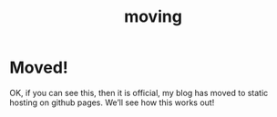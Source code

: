 % moving

Moved!
========

OK, if you can see this, then it is official, my blog has moved to static hosting on github pages. We'll see how this works out!